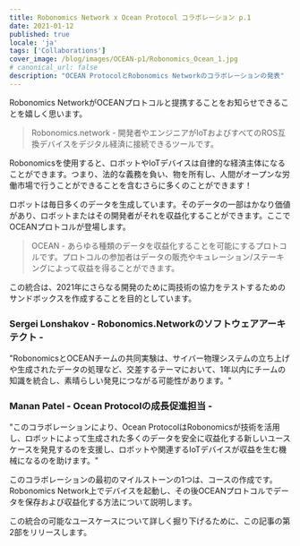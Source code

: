 ```yaml
---
title: Robonomics Network x Ocean Protocol コラボレーション p.1
date: 2021-01-12
published: true
locale: 'ja'
tags: ['Collaborations']
cover_image: /blog/images/OCEAN-p1/Robonomics_Ocean_1.jpg
# canonical_url: false
description: "OCEAN ProtocolとRobonomics Networkのコラボレーションの発表"
---
```


Robonomics NetworkがOCEANプロトコルと提携することをお知らせできることを嬉しく思います。

> Robonomics.network - 開発者やエンジニアがIoTおよびすべてのROS互換デバイスをデジタル経済に接続できるツールです。

Robonomicsを使用すると、ロボットやIoTデバイスは自律的な経済主体になることができます。つまり、法的な義務を負い、物を所有し、人間がオープンな労働市場で行うことができることを含むさらに多くのことができます！

ロボットは毎日多くのデータを生成しています。そのデータの一部はかなり価値があり、ロボットまたはその開発者がそれを収益化することができます。ここでOCEANプロトコルが登場します。

> OCEAN - あらゆる種類のデータを収益化することを可能にするプロトコルです。プロトコルの参加者はデータの販売やキュレーション/ステーキングによって収益を得ることができます。

この統合は、2021年にさらなる開発のために両技術の協力をテストするためのサンドボックスを作成することを目的としています。

<TextCard image="/avatars/Sergei-Lonshakov.jpg" back="transparent">

### Sergei Lonshakov - Robonomics.Networkのソフトウェアアーキテクト - 

"RobonomicsとOCEANチームの共同実験は、サイバー物理システムの立ち上げや生成されたデータの処理など、交差するテーマにおいて、1年以内にチームの知識を統合し、素晴らしい発見につながる可能性があります。"

</TextCard>

<TextCard image="/avatars/Manan-Patel.jpg" back="transparent">

### Manan Patel - Ocean Protocolの成長促進担当 -

"このコラボレーションにより、Ocean ProtocolはRobonomicsが技術を活用し、ロボットによって生成された多くのデータを安全に収益化する新しいユースケースを発見するのを支援し、ロボットや関連するIoTデバイスが収益を生む機械になるのを助けます。"

</TextCard>

このコラボレーションの最初のマイルストーンの1つは、コースの作成です。
Robonomics Network上でデバイスを起動し、その後OCEANプロトコルでデータを保存および収益化する方法について説明します。

この統合の可能なユースケースについて詳しく掘り下げるために、この記事の第2部をリリースします。